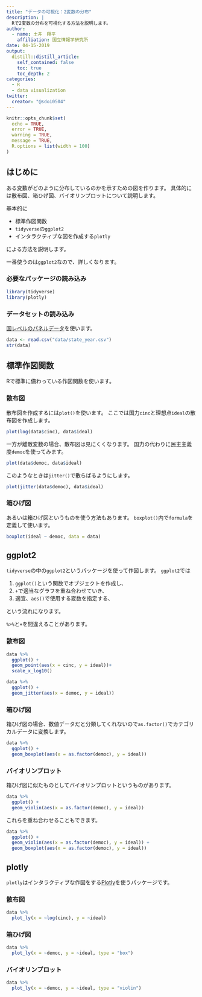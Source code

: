 ```yaml
---
title: "データの可視化：2変数の分布"
description: |
  Rで2変数の分布を可視化する方法を説明します。
author:
  - name: 土井　翔平
    affiliation: 国立情報学研究所
date: 04-15-2019
output:
  distill::distill_article:
    self_contained: false
    toc: true
    toc_depth: 2
categories:
  - R
  - data visualization
twitter:
  creator: "@sdoi0504"
---
```


```r
knitr::opts_chunk$set(
  echo = TRUE,
  error = TRUE,
  warning = TRUE,
  message = TRUE,
  R.options = list(width = 100)
)
```

## はじめに {#Intro}

ある変数がどのように分布しているのかを示すための図を作ります。
具体的には散布図、箱ひげ図、バイオリンプロットについて説明します。

基本的に

- 標準作図関数
- `tidyverse`の`ggplot2`
- インタラクティブな図を作成する`plotly`

による方法を説明します。

<aside>
  一番使うのは`ggplot2`なので、詳しくなります。
</aside>

### 必要なパッケージの読み込み

```r
library(tidyverse)
library(plotly)
```

### データセットの読み込み

[国レベルのパネルデータ](dara/state_year.csv)を使います。

```r
data <- read.csv("data/state_year.csv")
str(data)
```

## 標準作図関数

Rで標準に備わっている作図関数を使います。

### 散布図

散布図を作成するには`plot()`を使います。
ここでは国力`cinc`と理想点`ideal`の散布図を作成します。

```r
plot(log(data$cinc), data$ideal)
```

一方が離散変数の場合、散布図は見にくくなります。
国力の代わりに民主主義度`democ`を使ってみます。

```r
plot(data$democ, data$ideal)
```

このようなときは`jitter()`で散らばるようにします。

```r
plot(jitter(data$democ), data$ideal)
```

### 箱ひげ図

あるいは箱ひげ図というものを使う方法もあります。
`boxplot()`内で`formula`を定義して使います。

```r
boxplot(ideal ~ democ, data = data)
```

## ggplot2

`tidyverse`の中の`ggplot2`というパッケージを使って作図します。
`ggplot2`では

1. `ggplot()`という関数でオブジェクトを作成し、
3. `+`で適当なグラフを重ね合わせていき、
1. 適宜、`aes()`で使用する変数を指定する、

という流れになります。

<aside>
  `%>%`と`+`を間違えることがあります。
</aside>

### 散布図

```r
data %>% 
  ggplot() + 
  geom_point(aes(x = cinc, y = ideal))+
  scale_x_log10()
```

```r
data %>% 
  ggplot() + 
  geom_jitter(aes(x = democ, y = ideal))
```

### 箱ひげ図

箱ひげ図の場合、数値データだと分類してくれないので`as.factor()`でカテゴリカルデータに変換します。

```r
data %>% 
  ggplot() + 
  geom_boxplot(aes(x = as.factor(democ), y = ideal))
```

### バイオリンプロット

箱ひげ図に似たものとしてバイオリンプロットというものがあります。

```r
data %>% 
  ggplot() + 
  geom_violin(aes(x = as.factor(democ), y = ideal))
```

これらを重ね合わせることもできます。

```r
data %>% 
  ggplot() + 
  geom_violin(aes(x = as.factor(democ), y = ideal)) + 
  geom_boxplot(aes(x = as.factor(democ), y = ideal))
```

## plotly

`plotly`はインタラクティブな作図をする[Plotly](https://plot.ly/feed/#/)を使うパッケージです。

### 散布図

```r
data %>% 
  plot_ly(x = ~log(cinc), y = ~ideal)
```

### 箱ひげ図

```r
data %>% 
  plot_ly(x = ~democ, y = ~ideal, type = "box")
```

### バイオリンプロット

```r
data %>% 
  plot_ly(x = ~democ, y = ~ideal, type = "violin")
```
